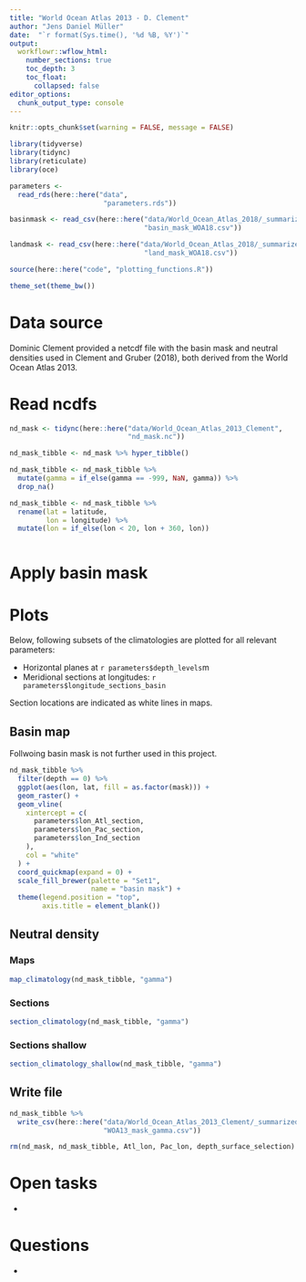 ```yaml
---
title: "World Ocean Atlas 2013 - D. Clement"
author: "Jens Daniel Müller"
date:  "`r format(Sys.time(), '%d %B, %Y')`"
output: 
  workflowr::wflow_html:
    number_sections: true
    toc_depth: 3
    toc_float:
      collapsed: false
editor_options:
  chunk_output_type: console
---
```


```r
knitr::opts_chunk$set(warning = FALSE, message = FALSE)
```

```r
library(tidyverse)
library(tidync)
library(reticulate)
library(oce)
```

```r
parameters <-
  read_rds(here::here("data",
                       "parameters.rds"))
```

```r

basinmask <- read_csv(here::here("data/World_Ocean_Atlas_2018/_summarized_files",
                                 "basin_mask_WOA18.csv"))

landmask <- read_csv(here::here("data/World_Ocean_Atlas_2018/_summarized_files",
                                 "land_mask_WOA18.csv"))

```

```r
source(here::here("code", "plotting_functions.R"))
```

```r
theme_set(theme_bw())
```

# Data source

Dominic Clement provided a netcdf file with the basin mask and neutral densities used in Clement and Gruber (2018), both derived from the World Ocean Atlas 2013.

# Read ncdfs

```r


nd_mask <- tidync(here::here("data/World_Ocean_Atlas_2013_Clement",
                             "nd_mask.nc"))

nd_mask_tibble <- nd_mask %>% hyper_tibble()

nd_mask_tibble <- nd_mask_tibble %>%
  mutate(gamma = if_else(gamma == -999, NaN, gamma)) %>%
  drop_na()

nd_mask_tibble <- nd_mask_tibble %>%
  rename(lat = latitude,
         lon = longitude) %>%
  mutate(lon = if_else(lon < 20, lon + 360, lon))



```

# Apply basin mask


# Plots

Below, following subsets of the climatologies are plotted for all relevant parameters:  

- Horizontal planes at `r parameters$depth_levels`m
- Meridional sections at longitudes: `r parameters$longitude_sections_basin`

Section locations are indicated as white lines in maps.

## Basin map

Follwoing basin mask is not further used in this project.

```r

nd_mask_tibble %>%
  filter(depth == 0) %>%
  ggplot(aes(lon, lat, fill = as.factor(mask))) +
  geom_raster() +
  geom_vline(
    xintercept = c(
      parameters$lon_Atl_section,
      parameters$lon_Pac_section,
      parameters$lon_Ind_section
    ),
    col = "white"
  ) +
  coord_quickmap(expand = 0) +
  scale_fill_brewer(palette = "Set1",
                    name = "basin mask") +
  theme(legend.position = "top",
        axis.title = element_blank())

```

## Neutral density

### Maps

```r

map_climatology(nd_mask_tibble, "gamma")

```

### Sections

```r

section_climatology(nd_mask_tibble, "gamma")

```

### Sections shallow

```r

section_climatology_shallow(nd_mask_tibble, "gamma")

```


## Write file

```r

nd_mask_tibble %>%
  write_csv(here::here("data/World_Ocean_Atlas_2013_Clement/_summarized_files",
                       "WOA13_mask_gamma.csv"))

rm(nd_mask, nd_mask_tibble, Atl_lon, Pac_lon, depth_surface_selection)

```


# Open tasks

- 

# Questions

- 
